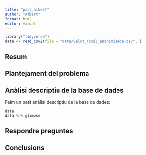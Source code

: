 ```yaml
---
title: "part_albert"
author: "Albert"
format: html
editor: visual
---
```



```r
library("tidyverse")
data <- read_csv2(file = "data/Salut_Vocal_anonimizada.csv", )
```

## Resum


## Plantejament del problema


## Anàlisi descriptiu de la base de dades

Feim un petit anàlisi descriptiu de la base de dades:

```r
data
data %>% glimpse
```



## Respondre preguntes


## Conclusions
